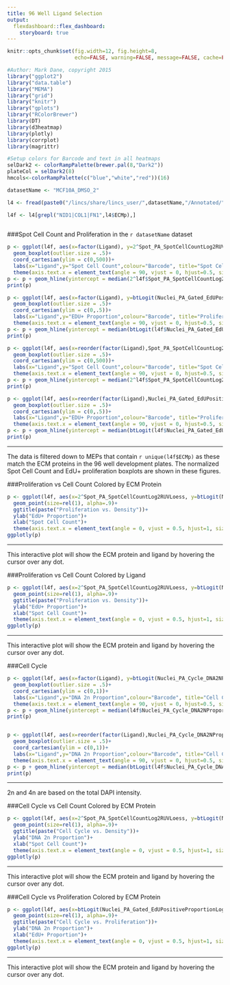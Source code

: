 ```yaml
---
title: 96 Well Ligand Selection 
output: 
  flexdashboard::flex_dashboard:
    storyboard: true
---
```


```r
knitr::opts_chunk$set(fig.width=12, fig.height=8,
                      echo=FALSE, warning=FALSE, message=FALSE, cache=FALSE)
```


```r
#Author: Mark Dane, copyright 2015
library("ggplot2")
library("data.table")
library("MEMA")
library("grid")
library("knitr")
library("gplots")
library("RColorBrewer")
library(DT)
library(d3heatmap)
library(plotly)
library(corrplot)
library(magrittr)

#Setup colors for Barcode and text in all heatmaps
selDark2 <- colorRampPalette(brewer.pal(8,"Dark2"))
plateCol = selDark2(8)
hmcols<-colorRampPalette(c("blue","white","red"))(16)

datasetName <- "MCF10A_DMSO_2"

l4 <- fread(paste0("/lincs/share/lincs_user/",datasetName,"/Annotated/",datasetName,"_Level4.tsv"), showProgress = FALSE)

l4f <- l4[grepl("NID1|COL1|FN1",l4$ECMp),]
  
```



###Spot Cell Count and Proliferation in the `r datasetName` dataset



```r

p <- ggplot(l4f, aes(x=factor(Ligand), y=2^Spot_PA_SpotCellCountLog2RUVLoess, colour=factor(Barcode)))+
  geom_boxplot(outlier.size = .5)+
  coord_cartesian(ylim = c(0,500))+
  labs(x="Ligand",y="Spot Cell Count",colour="Barcode", title="Spot Cell Count by Ligand and Barcode")+
  theme(axis.text.x = element_text(angle = 90, vjust = 0, hjust=0.5, size=rel(1)), axis.text.y = element_text(angle = 0, vjust = 0.5, hjust=1, size=rel(1)), plot.title = element_text(size = rel(1)),legend.text=element_text(size = rel(.3)),legend.title=element_text(size = rel(.8)))
p <- p + geom_hline(yintercept = median(2^l4f$Spot_PA_SpotCellCountLog2RUVLoess), colour="blue", alpha=.5)
print(p)

p <- ggplot(l4f, aes(x=factor(Ligand), y=btLogit(Nuclei_PA_Gated_EdUPositiveProportionLogitRUVLoess), colour=factor(Barcode)))+
  geom_boxplot(outlier.size = .5)+
  coord_cartesian(ylim = c(0,.5))+
  labs(x="Ligand",y="EDU+ Proportion",colour="Barcode", title="Proliferation by Ligand and Barcode")+
  theme(axis.text.x = element_text(angle = 90, vjust = 0, hjust=0.5, size=rel(1)), axis.text.y = element_text(angle = 0, vjust = 0.5, hjust=1, size=rel(1)), plot.title = element_text(size = rel(1)),legend.text=element_text(size = rel(.3)),legend.title=element_text(size = rel(.8)))
p <- p + geom_hline(yintercept = median(btLogit(l4f$Nuclei_PA_Gated_EdUPositiveProportionLogitRUVLoess)), colour="blue", alpha=.5)
print(p)

p <- ggplot(l4f, aes(x=reorder(factor(Ligand),Spot_PA_SpotCellCountLog2RUVLoess,fun=median), y=2^Spot_PA_SpotCellCountLog2RUVLoess, colour=factor(Barcode)))+
  geom_boxplot(outlier.size = .5)+
  coord_cartesian(ylim = c(0,500))+
  labs(x="Ligand",y="Spot Cell Count",colour="Barcode", title="Spot Cell Count by Ligand and Barcode")+
  theme(axis.text.x = element_text(angle = 90, vjust = 0, hjust=0.5, size=rel(1)), axis.text.y = element_text(angle = 0, vjust = 0.5, hjust=1, size=rel(1)), plot.title = element_text(size = rel(1)),legend.text=element_text(size = rel(.3)),legend.title=element_text(size = rel(.8)))
p <- p + geom_hline(yintercept = median(2^l4f$Spot_PA_SpotCellCountLog2RUVLoess), colour="blue", alpha=.5)
print(p)

p <- ggplot(l4f, aes(x=reorder(factor(Ligand),Nuclei_PA_Gated_EdUPositiveProportionLogitRUVLoess,fun=median), y=btLogit(Nuclei_PA_Gated_EdUPositiveProportionLogitRUVLoess), colour=factor(Barcode)))+
  geom_boxplot(outlier.size = .5)+
  coord_cartesian(ylim = c(0,.5))+
  labs(x="Ligand",y="EDU+ Proportion",colour="Barcode", title="Proliferation by Ligand and Barcode")+
  theme(axis.text.x = element_text(angle = 90, vjust = 0, hjust=0.5, size=rel(1)), axis.text.y = element_text(angle = 0, vjust = 0.5, hjust=1, size=rel(1)), plot.title = element_text(size = rel(1)),legend.text=element_text(size = rel(.3)),legend.title=element_text(size = rel(.8)))
p <- p + geom_hline(yintercept = median(btLogit(l4f$Nuclei_PA_Gated_EdUPositiveProportionLogitRUVLoess)), colour="blue", alpha=.5)
print(p)


```

***
The data is filtered down to MEPs that contain `r unique(l4f$ECMp)` as these match the ECM proteins in the 96 well development plates. The normalized Spot Cell Count and EdU+ proliferation boxplots are shown in these figures.


###Proliferation vs Cell Count Colored by ECM Protein


```r

 
p <- ggplot(l4f, aes(x=2^Spot_PA_SpotCellCountLog2RUVLoess, y=btLogit(Nuclei_PA_Gated_EdUPositiveProportionLogitRUVLoess), label=Ligand, colour=ECMp))+
  geom_point(size=rel(1), alpha=.9)+
  ggtitle(paste("Proliferation vs. Density"))+
  ylab("EdU+ Proportion")+
  xlab("Spot Cell Count")+
  theme(axis.text.x = element_text(angle = 0, vjust = 0.5, hjust=1, size=rel(.8)))
ggplotly(p)

```

***
This interactive plot will show the ECM protein and ligand by hovering the cursor over any dot.


###Proliferation vs Cell Count Colored by Ligand


```r


p <- ggplot(l4f, aes(x=2^Spot_PA_SpotCellCountLog2RUVLoess, y=btLogit(Nuclei_PA_Gated_EdUPositiveProportionLogitRUVLoess), label=ECMp, colour=Ligand))+
  geom_point(size=rel(1), alpha=.9)+
  ggtitle(paste("Proliferation vs. Density"))+
  ylab("EdU+ Proportion")+
  xlab("Spot Cell Count")+
  theme(axis.text.x = element_text(angle = 0, vjust = 0.5, hjust=1, size=rel(.8)))
ggplotly(p)

```

***
This interactive plot will show the ECM protein and ligand by hovering the cursor over any dot.



###Cell Cycle



```r

p <- ggplot(l4f, aes(x=factor(Ligand), y=btLogit(Nuclei_PA_Cycle_DNA2NProportionLogitRUVLoess), colour=factor(Barcode)))+
  geom_boxplot(outlier.size = .5)+
  coord_cartesian(ylim = c(0,1))+
  labs(x="Ligand",y="DNA 2n Proportion",colour="Barcode", title="Cell Cycle by Ligand and Barcode")+
  theme(axis.text.x = element_text(angle = 90, vjust = 0, hjust=0.5, size=rel(1)), axis.text.y = element_text(angle = 0, vjust = 0.5, hjust=1, size=rel(1)), plot.title = element_text(size = rel(1)),legend.text=element_text(size = rel(.3)),legend.title=element_text(size = rel(.8)))
p <- p + geom_hline(yintercept = median(l4f$Nuclei_PA_Cycle_DNA2NProportionLogitRUVLoess), colour="blue", alpha=.5)
print(p)


p <- ggplot(l4f, aes(x=reorder(factor(Ligand),Nuclei_PA_Cycle_DNA2NProportionLogitRUVLoess,fun=median), y=btLogit(Nuclei_PA_Cycle_DNA2NProportionLogitRUVLoess), colour=factor(Barcode)))+
  geom_boxplot(outlier.size = .5)+
  coord_cartesian(ylim = c(0,1))+
  labs(x="Ligand",y="DNA 2n Proportion",colour="Barcode", title="Cell Cycle by Ligand and Barcode")+
  theme(axis.text.x = element_text(angle = 90, vjust = 0, hjust=0.5, size=rel(1)), axis.text.y = element_text(angle = 0, vjust = 0.5, hjust=1, size=rel(1)), plot.title = element_text(size = rel(1)),legend.text=element_text(size = rel(.3)),legend.title=element_text(size = rel(.8)))
p <- p + geom_hline(yintercept = median(btLogit(l4f$Nuclei_PA_Cycle_DNA2NProportionLogitRUVLoess)), colour="blue", alpha=.5)
print(p)


```

***
2n and 4n are based on the total DAPI intensity.


###Cell Cycle vs Cell Count Colored by ECM Protein


```r

 
p <- ggplot(l4f, aes(x=2^Spot_PA_SpotCellCountLog2RUVLoess, y=btLogit(Nuclei_PA_Cycle_DNA2NProportionLogitRUVLoess), label=Ligand, colour=ECMp))+
  geom_point(size=rel(1), alpha=.9)+
  ggtitle(paste("Cell Cycle vs. Density"))+
  ylab("DNA 2n Proportion")+
  xlab("Spot Cell Count")+
  theme(axis.text.x = element_text(angle = 0, vjust = 0.5, hjust=1, size=rel(.8)))
ggplotly(p)

```

***
This interactive plot will show the ECM protein and ligand by hovering the cursor over any dot.



###Cell Cycle vs Proliferation Colored by ECM Protein


```r

 
p <- ggplot(l4f, aes(x=btLogit(Nuclei_PA_Gated_EdUPositiveProportionLogitRUVLoess), y=btLogit(Nuclei_PA_Cycle_DNA2NProportionLogitRUVLoess), label=Ligand, colour=ECMp))+
  geom_point(size=rel(1), alpha=.9)+
  ggtitle(paste("Cell Cycle vs. Proliferation"))+
  ylab("DNA 2n Proportion")+
  xlab("EdU+ Proportion")+
  theme(axis.text.x = element_text(angle = 0, vjust = 0.5, hjust=1, size=rel(.8)))
ggplotly(p)

```

***
This interactive plot will show the ECM protein and ligand by hovering the cursor over any dot.
